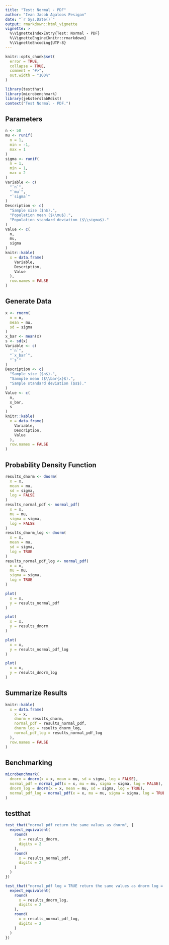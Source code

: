 ```yaml
---
title: "Test: Normal - PDF"
author: "Ivan Jacob Agaloos Pesigan"
date: "`r Sys.Date()`"
output: rmarkdown::html_vignette
vignette: >
  %\VignetteIndexEntry{Test: Normal - PDF}
  %\VignetteEngine{knitr::rmarkdown}
  %\VignetteEncoding{UTF-8}
---
```



```r
knitr::opts_chunk$set(
  error = TRUE,
  collapse = TRUE,
  comment = "#>",
  out.width = "100%"
)
```



```r
library(testthat)
library(microbenchmark)
library(jeksterslabRdist)
context("Test Normal - PDF.")
```


## Parameters


```r
n <- 50
mu <- runif(
  n = 1,
  min = -1,
  max = 1
)
sigma <- runif(
  n = 1,
  min = 1,
  max = 2
)
Variable <- c(
  "`n`",
  "`mu`",
  "`sigma`"
)
Description <- c(
  "Sample size ($n$).",
  "Population mean ($\\mu$).",
  "Population standard deviation ($\\sigma$)."
)
Value <- c(
  n,
  mu,
  sigma
)
knitr::kable(
  x = data.frame(
    Variable,
    Description,
    Value
  ),
  row.names = FALSE
)
```


## Generate Data


```r
x <- rnorm(
  n = n,
  mean = mu,
  sd = sigma
)
x_bar <- mean(x)
s <- sd(x)
Variable <- c(
  "`n`",
  "`x_bar`",
  "`s`"
)
Description <- c(
  "Sample size ($n$).",
  "Samnple mean ($\\bar{x}$).",
  "Sample standard deviation ($s$)."
)
Value <- c(
  n,
  x_bar,
  s
)
knitr::kable(
  x = data.frame(
    Variable,
    Description,
    Value
  ),
  row.names = FALSE
)
```

## Probability Density Function


```r
results_dnorm <- dnorm(
  x = x,
  mean = mu,
  sd = sigma,
  log = FALSE
)
results_normal_pdf <- normal_pdf(
  x = x,
  mu = mu,
  sigma = sigma,
  log = FALSE
)
results_dnorm_log <- dnorm(
  x = x,
  mean = mu,
  sd = sigma,
  log = TRUE
)
results_normal_pdf_log <- normal_pdf(
  x = x,
  mu = mu,
  sigma = sigma,
  log = TRUE
)
```



```r
plot(
  x = x,
  y = results_normal_pdf
)
```



```r
plot(
  x = x,
  y = results_dnorm
)
```



```r
plot(
  x = x,
  y = results_normal_pdf_log
)
```



```r
plot(
  x = x,
  y = results_dnorm_log
)
```


## Summarize Results


```r
knitr::kable(
  x = data.frame(
    x = x,
    dnorm = results_dnorm,
    normal_pdf = results_normal_pdf,
    dnorm_log = results_dnorm_log,
    normal_pdf_log = results_normal_pdf_log
  ),
  row.names = FALSE
)
```


## Benchmarking


```r
microbenchmark(
  dnorm = dnorm(x = x, mean = mu, sd = sigma, log = FALSE),
  normal_pdf = normal_pdf(x = x, mu = mu, sigma = sigma, log = FALSE),
  dnorm_log = dnorm(x = x, mean = mu, sd = sigma, log = TRUE),
  normal_pdf_log = normal_pdf(x = x, mu = mu, sigma = sigma, log = TRUE)
)
```


## testthat


```r
test_that("normal_pdf return the same values as dnorm", {
  expect_equivalent(
    round(
      x = results_dnorm,
      digits = 2
    ),
    round(
      x = results_normal_pdf,
      digits = 2
    )
  )
})
```



```r
test_that("normal_pdf log = TRUE return the same values as dnorm log = TRUE", {
  expect_equivalent(
    round(
      x = results_dnorm_log,
      digits = 2
    ),
    round(
      x = results_normal_pdf_log,
      digits = 2
    )
  )
})
```

